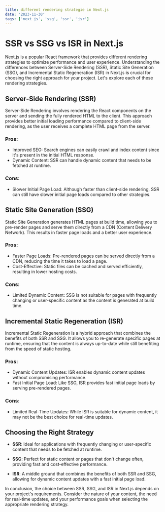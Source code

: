 ```yaml
---
title: different rendering strategie in Next.js
date: '2023-11-30'
tags: ['next js', 'ssg', 'ssr', 'isr']
---
```


# SSR vs SSG vs ISR in Next.js

Next.js is a popular React framework that provides different rendering strategies to optimize performance and user experience. Understanding the differences between Server-Side Rendering (SSR), Static Site Generation (SSG), and Incremental Static Regeneration (ISR) in Next.js is crucial for choosing the right approach for your project. Let's explore each of these rendering strategies.

## Server-Side Rendering (SSR)

Server-Side Rendering involves rendering the React components on the server and sending the fully rendered HTML to the client. This approach provides better initial loading performance compared to client-side rendering, as the user receives a complete HTML page from the server.

### Pros:

- Improved SEO: Search engines can easily crawl and index content since it's present in the initial HTML response.
- Dynamic Content: SSR can handle dynamic content that needs to be fetched at runtime.

### Cons:

- Slower Initial Page Load: Although faster than client-side rendering, SSR can still have slower initial page loads compared to other strategies.

## Static Site Generation (SSG)

Static Site Generation generates HTML pages at build time, allowing you to pre-render pages and serve them directly from a CDN (Content Delivery Network). This results in faster page loads and a better user experience.

### Pros:

- Faster Page Loads: Pre-rendered pages can be served directly from a CDN, reducing the time it takes to load a page.
- Cost-Effective: Static files can be cached and served efficiently, resulting in lower hosting costs.

### Cons:

- Limited Dynamic Content: SSG is not suitable for pages with frequently changing or user-specific content as the content is generated at build time.

## Incremental Static Regeneration (ISR)

Incremental Static Regeneration is a hybrid approach that combines the benefits of both SSR and SSG. It allows you to re-generate specific pages at runtime, ensuring that the content is always up-to-date while still benefiting from the speed of static hosting.

### Pros:

- Dynamic Content Updates: ISR enables dynamic content updates without compromising performance.
- Fast Initial Page Load: Like SSG, ISR provides fast initial page loads by serving pre-rendered pages.

### Cons:

- Limited Real-Time Updates: While ISR is suitable for dynamic content, it may not be the best choice for real-time updates.

## Choosing the Right Strategy

- **SSR**: Ideal for applications with frequently changing or user-specific content that needs to be fetched at runtime.
- **SSG**: Perfect for static content or pages that don't change often, providing fast and cost-effective performance.

- **ISR**: A middle ground that combines the benefits of both SSR and SSG, allowing for dynamic content updates with a fast initial page load.

In conclusion, the choice between SSR, SSG, and ISR in Next.js depends on your project's requirements. Consider the nature of your content, the need for real-time updates, and your performance goals when selecting the appropriate rendering strategy.
